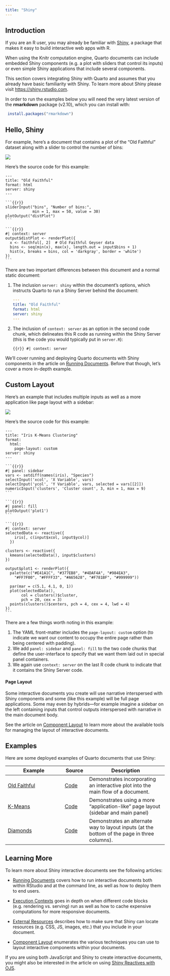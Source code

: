 ```yaml
---
title: "Shiny"
---
```


## Introduction

If you are an R user, you may already be familiar with [Shiny](https://shiny.rstudio.com), a package that makes it easy to build interactive web apps with R.

When using the Knitr computation engine, Quarto documents can include embedded Shiny components (e.g. a plot with sliders that control its inputs) or even simple Shiny applications that include several components.

This section covers integrating Shiny with Quarto and assumes that you already have basic familiarity with Shiny. To learn more about Shiny please visit <https://shiny.rstudio.com>.

::: {.callout-note appearance="simple"}
In order to run the examples below you will need the very latest version of the **rmarkdown** package (v2.10), which you can install with:

``` r
 install.packages("rmarkdown")
```
:::

## Hello, Shiny

For example, here's a document that contains a plot of the "Old Faithful" dataset along with a slider to control the number of bins:

![](images/old-faithful.png){.border}

Here's the source code for this example:

    ---
    title: "Old Faithful"
    format: html
    server: shiny
    ---

    ```{{r}}
    sliderInput("bins", "Number of bins:", 
                min = 1, max = 50, value = 30)
    plotOutput("distPlot")
    ```

    ```{{r}}
    #| context: server
    output$distPlot <- renderPlot({
      x <- faithful[, 2]  # Old Faithful Geyser data
      bins <- seq(min(x), max(x), length.out = input$bins + 1)
      hist(x, breaks = bins, col = 'darkgray', border = 'white')
    })
    ```

There are two important differences between this document and a normal static document:

1.  The inclusion `server: shiny` within the document's options, which instructs Quarto to run a Shiny Server behind the document:

    ``` yaml
    ---
    title: "Old Faithful"
    format: html
    server: shiny
    ---
    ```

2.  The inclusion of `context: server` as an option in the second code chunk, which delineates this R code as running within the Shiny Server (this is the code you would typically put in `server.R`):

    ```{{r}}
    #| context: server
    ```

We'll cover running and deploying Quarto documents with Shiny components in the article on [Running Documents](running.qmd). Before that though, let's cover a more in-depth example.

## Custom Layout

Here's an example that includes multiple inputs as well as a more application like page layout with a sidebar:

![](images/iris-k-means.png){.border}

Here's the source code for this example:

    ---
    title: "Iris K-Means Clustering"
    format: 
      html:
        page-layout: custom
    server: shiny
    ---

    ```{{r}}
    #| panel: sidebar
    vars <- setdiff(names(iris), "Species")
    selectInput('xcol', 'X Variable', vars)
    selectInput('ycol', 'Y Variable', vars, selected = vars[[2]])
    numericInput('clusters', 'Cluster count', 3, min = 1, max = 9)
    ```

    ```{{r}}
    #| panel: fill
    plotOutput('plot1')
    ```

    ```{{r}}
    #| context: server
    selectedData <- reactive({
        iris[, c(input$xcol, input$ycol)]
      })

    clusters <- reactive({
      kmeans(selectedData(), input$clusters)
    })

    output$plot1 <- renderPlot({
      palette(c("#E41A1C", "#377EB8", "#4DAF4A", "#984EA3",
        "#FF7F00", "#FFFF33", "#A65628", "#F781BF", "#999999"))

      par(mar = c(5.1, 4.1, 0, 1))
      plot(selectedData(),
           col = clusters()$cluster,
           pch = 20, cex = 3)
      points(clusters()$centers, pch = 4, cex = 4, lwd = 4)
    })
    ```

There are a few things worth noting in this example:

1.  The YAML front-matter includes the `page-layout: custom` option (to indicate we want our content to occupy the entire page rather than being centered with padding).
2.  We add `panel: sidebar` and `panel: fill` to the two code chunks that define the user-interface to specify that we want them laid out in special panel containers.
3.  We again use `context: server` on the last R code chunk to indicate that it contains the Shiny Server code.

#### Page Layout

Some interactive documents you create will use narrative interspersed with Shiny components and some (like this example) will be full page applications. Some may even by hybrids---for example imagine a sidebar on the left containing inputs that control outputs interspersed with narrative in the main document body.

See the article on [Component Layout](../layout.qmd) to learn more about the available tools for managing the layout of interactive documents.

## Examples

Here are some deployed examples of Quarto documents that use Shiny:

| Example                                                            | Source                       | Description                                                                                  |
|--------------------------------------------------------------------|------------------------------|----------------------------------------------------------------------------------------------|
| [Old Faithful](https://jjallaire.shinyapps.io/shiny-old-faithful/) | [Code](https://git.io/J0qnQ) | Demonstrates incorporating an interactive plot into the main flow of a document.             |
| [K-Means](https://jjallaire.shinyapps.io/shiny-k-means/)           | [Code](https://git.io/J0qnj) | Demonstrates using a more "application-like" page layout (sidebar and main panel)            |
| [Diamonds](https://jjallaire.shinyapps.io/shiny-diamonds/)         | [Code](https://git.io/J0qcR) | Demonstrates an alternate way to layout inputs (at the bottom of the page in three columns). |

## Learning More

To learn more about Shiny interactive documents see the following articles:

-   [Running Documents](running.qmd) covers how to run interactive documents both within RStudio and at the command line, as well as how to deploy them to end users.

-   [Execution Contexts](execution.qmd) goes in depth on when different code blocks (e.g. rendering vs. serving) run as well as how to cache expensive computations for more responsive documents.

-   [External Resources](resources.qmd) describes how to make sure that Shiny can locate resources (e.g. CSS, JS, images, etc.) that you include in your document.

-   [Component Layout](../layout.qmd) enumerates the various techniques you can use to layout interactive components within your documents.

If you are using both JavaScript and Shiny to create interactive documents, you might also be interested in the article on using [Shiny Reactives with OJS](../ojs/shiny.qmd).

